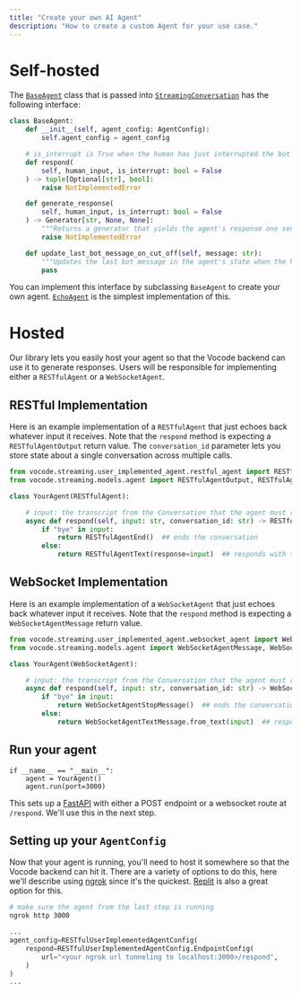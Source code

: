 ```yaml
---
title: "Create your own AI Agent"
description: "How to create a custom Agent for your use case."
---
```


# Self-hosted

The [`BaseAgent`](https://github.com/vocodedev/vocode-python/blob/main/vocode/streaming/agent/base_agent.py) class that is passed into [`StreamingConversation`](https://github.com/vocodedev/vocode-python/blob/main/vocode/streaming/streaming_conversation.py) has the following interface:

```python
class BaseAgent:
    def __init__(self, agent_config: AgentConfig):
        self.agent_config = agent_config

    # is_interrupt is True when the human has just interrupted the bot's last response
    def respond(
        self, human_input, is_interrupt: bool = False
    ) -> tuple[Optional[str], bool]:
        raise NotImplementedError

    def generate_response(
        self, human_input, is_interrupt: bool = False
    ) -> Generator[str, None, None]:
        """Returns a generator that yields the agent's response one sentence at a time."""
        raise NotImplementedError

    def update_last_bot_message_on_cut_off(self, message: str):
        """Updates the last bot message in the agent's state when the human cuts off the bot's response."""
        pass
```

You can implement this interface by subclassing `BaseAgent` to create your own agent.
[`EchoAgent`](https://github.com/vocodedev/vocode-python/blob/main/vocode/streaming/agent/echo_agent.py) is the simplest implementation of this.

# Hosted

Our library lets you easily host your agent so that the Vocode backend can use it to generate responses.
Users will be responsible for implementing either a `RESTfulAgent` or a `WebSocketAgent`.

## RESTful Implementation

Here is an example implementation of a `RESTfulAgent` that just echoes back whatever
input it receives. Note that the `respond` method is expecting a `RESTfulAgentOutput` return value.
The `conversation_id` parameter lets you store state about a single conversation across multiple calls.

```python
from vocode.streaming.user_implemented_agent.restful_agent import RESTfulAgent
from vocode.streaming.models.agent import RESTfulAgentOutput, RESTfulAgentText, RESTfulAgentEnd

class YourAgent(RESTfulAgent):

    # input: the transcript from the Conversation that the agent must respond to
    async def respond(self, input: str, conversation_id: str) -> RESTfulAgentOutput:
        if "bye" in input:
            return RESTfulAgentEnd()  ## ends the conversation
        else:
            return RESTfulAgentText(response=input)  ## responds with the input received
```

## WebSocket Implementation

Here is an example implementation of a `WebSocketAgent` that just echoes back whatever input
it receives. Note that the `respond` method is expecting a `WebSocketAgentMessage` return value.

```python
from vocode.streaming.user_implemented_agent.websocket_agent import WebSocketAgent
from vocode.streaming.models.agent import WebSocketAgentMessage, WebSocketAgentTextMessage, WebSocketAgentStopMessage

class YourAgent(WebSocketAgent):

    # input: the transcript from the Conversation that the agent must respond to
    async def respond(self, input: str, conversation_id: str) -> WebSocketAgentMessage:
        if "bye" in input:
            return WebSocketAgentStopMessage()  ## ends the conversation
        else:
            return WebSocketAgentTextMessage.from_text(input)  ## responds with the input received
```

## Run your agent

```
if __name__ == "__main__":
    agent = YourAgent()
    agent.run(port=3000)
```

This sets up a [FastAPI](https://fastapi.tiangolo.com/) with either a POST endpoint or a websocket route at `/respond`.
We'll use this in the next step.

## Setting up your `AgentConfig`

Now that your agent is running, you'll need to host it somewhere so that the Vocode backend can hit it.
There are a variety of options to do this, here we'll describe using [ngrok](https://ngrok.com/) since it's the quickest. [Replit](https://replit.com/) is also a great option for this.

```bash
# make sure the agent from the last step is running
ngrok http 3000
```

```python
...
agent_config=RESTfulUserImplementedAgentConfig(
    respond=RESTfulUserImplementedAgentConfig.EndpointConfig(
        url="<your ngrok url tunneling to localhost:3000>/respond",
    )
)
...
```
